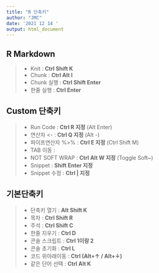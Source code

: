 ```yaml
---
title: "R 단축키"
author: "JMC"
date: '2021 12 14 '
output: html_document
---
```

## R Markdown
> 
- Knit : __Ctrl Shift K__
- Chunk : __Ctrl Alt I__
  - Chunk 실행 : __Ctrl Shift Enter__
- 한줄 실행 : __Ctrl Enter__

## Custom 단축키 
> 
- Run Code : __Ctrl R 지정__ (Alt Enter)
- 연산자 <- :  __Ctrl Q 지정__ (Alt -)
- 파이프연산자 %>% : __Ctrl E 지정__ (Ctrl Shift M) 
- TAB 이동 : 
- NOT SOFT WRAP : __Ctrl Alt W 지정__ (Toggle Soft~)
- Snippet : __Shift Enter 지정__
- Snippet 수정 : __Ctrl | 지정__

## 기본단축키
>
- 단축키 열기 : __Alt Shift K__
- 목차 : __Ctrl Shift R__
- 주석 : __Ctrl Shift C__
- 한줄 지우기 : __Ctrl D__
- 콘솔 스크립트 : __Ctrl 1이랑 2__
- 콘솔 초기화 : __Ctrl L__
- 코드 위아래이동 : __Ctrl (Alt+↑ / Alt+↓)__
- 같은 단어 선택 : __Ctrl Alt K__
